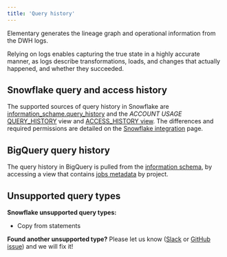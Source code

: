 ```yaml
---
title: 'Query history'
---
```


Elementary generates the lineage graph and operational information from the DWH logs.

Relying on logs enables capturing the true state in a highly accurate manner, as logs describe transformations, loads, and changes that actually happened, and whether they succeeded.

## Snowflake query and access history

The supported sources of query history in Snowflake are [information_schame.query_history](https://docs.snowflake.com/en/sql-reference/functions/query_history.html) and the _ACCOUNT USAGE_ [QUERY_HISTORY](https://docs.snowflake.com/en/sql-reference/account-usage/query_history.html) view and [ACCESS_HISTORY view](https://docs.snowflake.com/en/sql-reference/account-usage/access_history.html). The differences and required permissions are detailed on the [Snowflake integration]() page.

## BigQuery query history

The query history in BigQuery is pulled from the [information schema](https://cloud.google.com/bigquery/docs/information-schema-intro), by accessing a view that contains [jobs metadata](https://cloud.google.com/bigquery/docs/information-schema-jobs) by project.

## Unsupported query types

**Snowflake unsupported query types:**

- Copy from statements

**Found another unsupported type?** Please let us know ([Slack](https://join.slack.com/t/elementary-community/shared_invite/zt-uehfrq2f-zXeVTtXrjYRbdE_V6xq4Rg) or [GitHub issue](https://github.com/elementary-data/elementary-lineage/issues)) and we will fix it!
